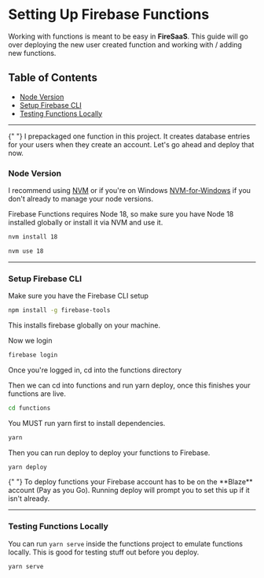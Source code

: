 
# Setting Up Firebase Functions

Working with functions is meant to be easy in **FireSaaS**. This guide will go over deploying the new user created function and working with / adding new functions.

## Table of Contents

- [Node Version](#node-version)
- [Setup Firebase CLI](#setup-firebase-cli)
- [Testing Functions Locally](#testing-functions-locally)

---

<Callout emoji="📣">
  {" "}
  I prepackaged one function in this project. It creates database entries for your users when they create an account. Let's go ahead and deploy that now.

</Callout>

### **Node Version**

I recommend using [NVM](https://github.com/nvm-sh/nvm) or if you're on Windows [NVM-for-Windows](https://github.com/coreybutler/nvm-windows) if you don't already to manage your node versions.

Firebase Functions requires Node 18, so make sure you have Node 18 installed globally
or install it via NVM and use it.

```sh copy
nvm install 18
```

```sh copy
nvm use 18
```

---

### **Setup Firebase CLI**

Make sure you have the Firebase CLI setup

```sh copy
npm install -g firebase-tools
```

This installs firebase globally on your machine.

Now we login

```sh copy
firebase login
```

Once you're logged in, cd into the functions directory

Then we can cd into functions and run yarn deploy, once this finishes your functions are live.

```sh copy
cd functions
```

You MUST run yarn first to install dependencies.

```sh copy
yarn
```

Then you can run deploy to deploy your functions to Firebase.

```sh copy
yarn deploy
```

<Callout emoji="📣">
  {" "}
  To deploy functions your Firebase account has to be on the **Blaze** account (Pay
  as you Go). Running deploy will prompt you to set this up if it isn't already.
</Callout>

---

### **Testing Functions Locally**

You can run `yarn serve` inside the functions project to emulate functions locally. This is good for testing stuff out before you deploy.

```sh copy
yarn serve
```
